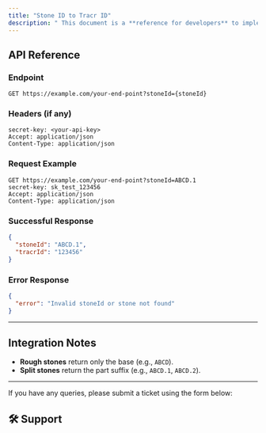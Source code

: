 ```yaml
---
title: "Stone ID to Tracr ID"
description: " This document is a **reference for developers** to implement stoneId → tracr ID conversion and integrate with the vendor API in DiaDNA."
---
```




## API Reference

### Endpoint

```http
GET https://example.com/your-end-point?stoneId={stoneId}
```

### Headers (if any)

```http
secret-key: <your-api-key>
Accept: application/json
Content-Type: application/json
```

### Request Example

```http
GET https://example.com/your-end-point?stoneId=ABCD.1
secret-key: sk_test_123456
Accept: application/json
Content-Type: application/json
```

### Successful Response

```json
{
  "stoneId": "ABCD.1",
  "tracrId": "123456"
}
```

### Error Response

```json
{
  "error": "Invalid stoneId or stone not found"
}
```

---

## Integration Notes
- **Rough stones** return only the base (e.g., `ABCD`).  
- **Split stones** return the part suffix (e.g., `ABCD.1`, `ABCD.2`).  

---
If you have any queries, please submit a ticket using the form below:

## 🛠️ Support
<Form />

